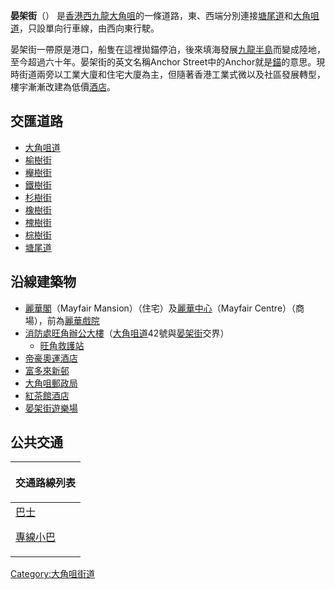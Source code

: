 {{Unreferenced|time=2014-05-14T01:46:32+00:00}}
{{Infobox Hong Kong Road
| 中文街道名稱 = 晏架街
| 英文街道名稱 = Anchor Street
| 圖片 = File:Anchor Street (full view and blue sky).jpg
| 圖片說明 = 晏架街
| 路段總長度 = 0.35
| 車速限制 = 
| 行車線數量 = 
| 所在地區 = [[九龍|九龍]][[大角咀|大角咀]]
| 起點 = [[大角咀|大角咀]][[大角咀道|大角咀道]]
| 終點 = [[旺角|旺角]][[塘尾道|塘尾道]]
| 通車日期 =
}}
'''晏架街'''（{{lang-en|'''Anchor Street'''}}） 是[[香港|香港]][[西九龍|西九龍]][[大角咀|大角咀]]的一條道路，東、西端分別連接[[塘尾道|塘尾道]]和[[大角咀道|大角咀道]]，只設單向行車線，由西向東行駛。

晏架街一帶原是港口，船隻在這裡拋錨停泊，後來填海發展[[九龍半島|九龍半島]]而變成陸地，至今超過六十年。晏架街的英文名稱Anchor Street中的Anchor就是[[錨|錨]]的意思。現時街道兩旁以工業大廈和住宅大廈為主，但隨著香港工業式微以及社區發展轉型，樓宇漸漸改建為低價[[酒店|酒店]]。

==交匯道路==
* [[大角咀道|大角咀道]]
* [[榆樹街|榆樹街]]
* [[櫸樹街|櫸樹街]]
* [[鐵樹街|鐵樹街]]
* [[杉樹街|杉樹街]]
* [[橡樹街|橡樹街]]
* [[槐樹街|槐樹街]]
* [[棕樹街|棕樹街]]
* [[塘尾道|塘尾道]]

==沿線建築物==
*[[麗華閣|麗華閣]]（Mayfair Mansion）（住宅）及[[麗華中心|麗華中心]]（Mayfair Centre）（商場），前為[[香港已結業戲院列表|麗華戲院]]
*[[消防處旺角辦公大樓|消防處旺角辦公大樓]]（[[大角咀道|大角咀道]]42號與[[晏架街|晏架街]]交界）
**[[旺角救護站|旺角救護站]]
*[[帝豪奧運酒店|帝豪奧運酒店]]
*[[富多來新邨|富多來新邨]]
*[[大角咀郵政局|大角咀郵政局]]
*[[紅茶館酒店|紅茶館酒店]]
*[[晏架街遊樂場|晏架街遊樂場]]

==公共交通==
{| class="mw-collapsible mw-collapsed wikitable" style="background:white; margin: 0 auto; width: auto;"  
! 交通路線列表
|-
|
;[[香港巴士|巴士]]
{{九龍新界巴士簡單列表|10|13D|16|16X|32|43C|68X|79X|270B|272E}}
{{過海隧道巴士簡單列表|904|905}}
;[[香港小巴|專線小巴]]
{{九龍專線小巴簡單列表|12S|46}}
|}

{{香港大角咀植物名稱街道系列}}
[[Category:大角咀街道|Category:大角咀街道]]